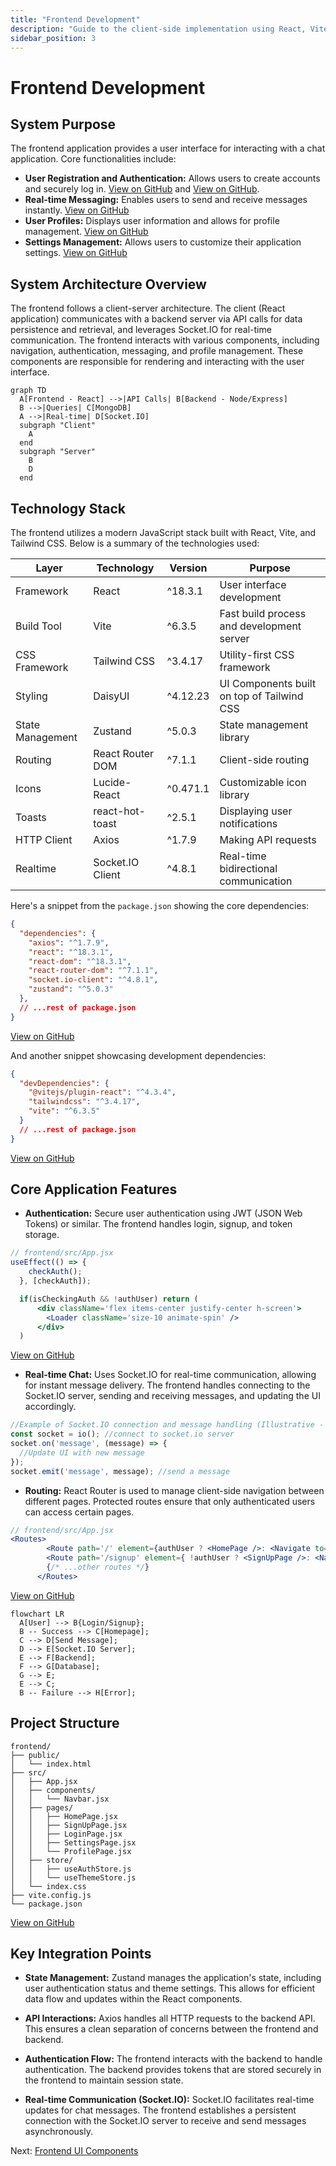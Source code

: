 ```yaml
---
title: "Frontend Development"
description: "Guide to the client-side implementation using React, Vite, and Tailwind CSS."
sidebar_position: 3
---
```


# Frontend Development

<TOC />

## System Purpose

The frontend application provides a user interface for interacting with a chat application.  Core functionalities include:

*   **User Registration and Authentication:** Allows users to create accounts and securely log in. [View on GitHub](https://github.com/YOUR_GITHUB_USERNAME/YOUR_REPO_NAME/blob/main/frontend/src/pages/SignUpPage.jsx) and [View on GitHub](https://github.com/YOUR_GITHUB_USERNAME/YOUR_REPO_NAME/blob/main/frontend/src/pages/LoginPage.jsx).
*   **Real-time Messaging:** Enables users to send and receive messages instantly. [View on GitHub](https://github.com/YOUR_GITHUB_USERNAME/YOUR_REPO_NAME/blob/main/frontend/src/pages/HomePage.jsx)
*   **User Profiles:** Displays user information and allows for profile management. [View on GitHub](https://github.com/YOUR_GITHUB_USERNAME/YOUR_REPO_NAME/blob/main/frontend/src/pages/ProfilePage.jsx)
*   **Settings Management:** Allows users to customize their application settings. [View on GitHub](https://github.com/YOUR_GITHUB_USERNAME/YOUR_REPO_NAME/blob/main/frontend/src/pages/SettingsPage.jsx)

## System Architecture Overview

The frontend follows a client-server architecture.  The client (React application) communicates with a backend server via API calls for data persistence and retrieval, and leverages Socket.IO for real-time communication.  The frontend interacts with various components, including navigation, authentication, messaging, and profile management.  These components are responsible for rendering and interacting with the user interface.





```mermaid
graph TD
  A[Frontend - React] -->|API Calls| B[Backend - Node/Express]
  B -->|Queries| C[MongoDB]
  A -->|Real-time| D[Socket.IO]
  subgraph "Client"
    A
  end
  subgraph "Server"
    B
    D
  end
```



## Technology Stack

The frontend utilizes a modern JavaScript stack built with React, Vite, and Tailwind CSS.  Below is a summary of the technologies used:

| Layer          | Technology       | Version      | Purpose                                      |
| --------------- | ---------------- | ------------- | -------------------------------------------- |
| Framework      | React            | ^18.3.1       | User interface development                    |
| Build Tool     | Vite             | ^6.3.5        | Fast build process and development server    |
| CSS Framework  | Tailwind CSS     | ^3.4.17       | Utility-first CSS framework                  |
| Styling        | DaisyUI          | ^4.12.23      | UI Components built on top of Tailwind CSS    |
| State Management | Zustand          | ^5.0.3        | State management library                     |
| Routing         | React Router DOM | ^7.1.1        | Client-side routing                         |
| Icons           | Lucide-React     | ^0.471.1      | Customizable icon library                    |
| Toasts          | react-hot-toast | ^2.5.1        | Displaying user notifications                  |
| HTTP Client     | Axios            | ^1.7.9        | Making API requests                        |
| Realtime        | Socket.IO Client | ^4.8.1        | Real-time bidirectional communication    |


Here's a snippet from the `package.json` showing the core dependencies:

```json
{
  "dependencies": {
    "axios": "^1.7.9",
    "react": "^18.3.1",
    "react-dom": "^18.3.1",
    "react-router-dom": "^7.1.1",
    "socket.io-client": "^4.8.1",
    "zustand": "^5.0.3"
  },
  // ...rest of package.json
}
```

[View on GitHub](https://github.com/YOUR_GITHUB_USERNAME/YOUR_REPO_NAME/blob/main/frontend/package.json)


And another snippet showcasing development dependencies:

```json
{
  "devDependencies": {
    "@vitejs/plugin-react": "^4.3.4",
    "tailwindcss": "^3.4.17",
    "vite": "^6.3.5"
  }
  // ...rest of package.json
}
```

[View on GitHub](https://github.com/YOUR_GITHUB_USERNAME/YOUR_REPO_NAME/blob/main/frontend/package.json)


## Core Application Features

*   **Authentication:** Secure user authentication using JWT (JSON Web Tokens) or similar.  The frontend handles login, signup, and token storage.


```jsx
// frontend/src/App.jsx
useEffect(() => {
    checkAuth();
  }, [checkAuth]);

  if(isCheckingAuth && !authUser) return (
      <div className='flex items-center justify-center h-screen'>
        <Loader className='size-10 animate-spin' />
      </div>
  )
```

[View on GitHub](https://github.com/YOUR_GITHUB_USERNAME/YOUR_REPO_NAME/blob/main/frontend/src/App.jsx#L31-L41)

*   **Real-time Chat:**  Uses Socket.IO for real-time communication, allowing for instant message delivery.  The frontend handles connecting to the Socket.IO server, sending and receiving messages, and updating the UI accordingly.

```jsx
//Example of Socket.IO connection and message handling (Illustrative - Actual implementation will be more complex)
const socket = io(); //connect to socket.io server
socket.on('message', (message) => {
  //Update UI with new message
});
socket.emit('message', message); //send a message
```


*   **Routing:**  React Router is used to manage client-side navigation between different pages.  Protected routes ensure that only authenticated users can access certain pages.

```jsx
// frontend/src/App.jsx
<Routes>
        <Route path='/' element={authUser ? <HomePage />: <Navigate to='/login' />} />
        <Route path='/signup' element={ !authUser ? <SignUpPage />: <Navigate to='/' />} />
        {/* ...other routes */}
      </Routes>

```

[View on GitHub](https://github.com/YOUR_GITHUB_USERNAME/YOUR_REPO_NAME/blob/main/frontend/src/App.jsx#L51-L58)






```mermaid
flowchart LR
  A[User] --> B{Login/Signup};
  B -- Success --> C[Homepage];
  C --> D[Send Message];
  D --> E[Socket.IO Server];
  E --> F[Backend];
  F --> G[Database];
  G --> E;
  E --> C;
  B -- Failure --> H[Error];

```




## Project Structure

```
frontend/
├── public/
│   └── index.html
├── src/
│   ├── App.jsx
│   ├── components/
│   │   └── Navbar.jsx
│   ├── pages/
│   │   ├── HomePage.jsx
│   │   ├── SignUpPage.jsx
│   │   ├── LoginPage.jsx
│   │   ├── SettingsPage.jsx
│   │   └── ProfilePage.jsx
│   ├── store/
│   │   ├── useAuthStore.js
│   │   └── useThemeStore.js
│   └── index.css
├── vite.config.js
└── package.json
```

[View on GitHub](https://github.com/YOUR_GITHUB_USERNAME/YOUR_REPO_NAME/tree/main/frontend)


## Key Integration Points

*   **State Management:** Zustand manages the application's state, including user authentication status and theme settings.  This allows for efficient data flow and updates within the React components.

*   **API Interactions:**  Axios handles all HTTP requests to the backend API. This ensures a clean separation of concerns between the frontend and backend.

*   **Authentication Flow:** The frontend interacts with the backend to handle authentication. The backend provides tokens that are stored securely in the frontend to maintain session state.

*   **Real-time Communication (Socket.IO):** Socket.IO facilitates real-time updates for chat messages.  The frontend establishes a persistent connection with the Socket.IO server to receive and send messages asynchronously.


Next: [Frontend UI Components](./3.1_frontend_ui_components.mdx)